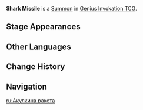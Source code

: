 {{Stub}}
{{Genius Invokation TCG Infobox
|id          = 112144
|image       = Shark Missile Summon.png
|type        = Summon
|createdby   = Boomsharka-laka
|summontype  = Character Card Skill
|usage       = 2
|effect      = 
'''End Phase:''' Deal 2 {{Color|Hydro DMG}}.<br>(Can stack, no stack limit)
}}
'''Shark Missile''' is a [[Summon]] in [[Genius Invokation TCG]].

==Stage Appearances==
{{Genius Invokation TCG Stage Appearances|createdby=Mualani (Character Card)}}

==Other Languages==
{{Other Languages
|en       = Shark Missile
|zhs      = 鲨鲨飞弹
|zhs_rm   = 
|zht      = 鯊鯊飛彈
|zht_rm   = 
|zh_tl    = 
|ja       = サメサメロケット
|ja_rm    = 
|ja_tl    = 
|ko       = 샤크 폭탄
|ko_tl    = 
|es       = Escualoproyectil
|es_tl    = Shark Projectile
|fr       = Missile de Requinou
|fr_tl    = Sharky's Missile
|ru       = Акулкина ракета
|ru_tl    = 
|th       = มิสไซล์ฉลาม
|th_rm    = 
|th_tl    = 
|vi       = Tên Lửa Cá Mập
|vi_tl    = 
|de       = Haifischgeschoss
|de_tl    = 
|id       = Shark Missile
|pt       = Míssil Tubarão
|pt_tl    = 
|tr       = Camgöz Füzesi
|tr_tl    = 
|it       = Missile squaloso
|it_tl    = 
}}

==Change History==
{{Change History|5.3}}

==Navigation==
{{Genius Invokation TCG Navbox|Summon}}

[[ru:Акулкина ракета]]